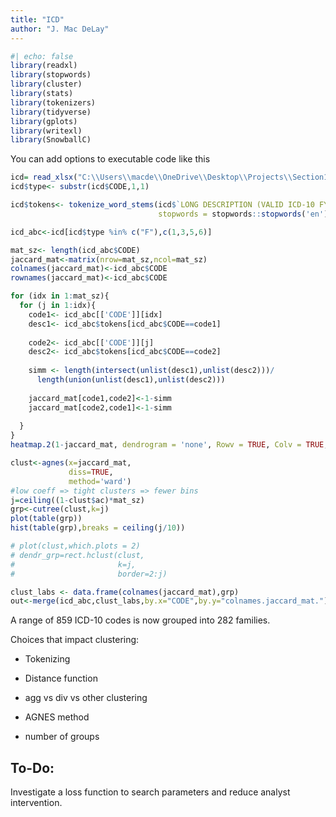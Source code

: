 ```yaml
---
title: "ICD"
author: "J. Mac DeLay"
---
```


```r
#| echo: false
library(readxl)
library(stopwords)
library(cluster)
library(stats)
library(tokenizers)
library(tidyverse)
library(gplots)
library(writexl)
library(SnowballC)
```

You can add options to executable code like this

```r
icd= read_xlsx("C:\\Users\\macde\\OneDrive\\Desktop\\Projects\\Section111ValidICD10-Jan2023-DupFixed.xlsx")
icd$type<- substr(icd$CODE,1,1)

icd$tokens<- tokenize_word_stems(icd$`LONG DESCRIPTION (VALID ICD-10 FY2023)`,
                                 stopwords = stopwords::stopwords('en'))

icd_abc<-icd[icd$type %in% c("F"),c(1,3,5,6)]

mat_sz<- length(icd_abc$CODE)
jaccard_mat<-matrix(nrow=mat_sz,ncol=mat_sz)
colnames(jaccard_mat)<-icd_abc$CODE
rownames(jaccard_mat)<-icd_abc$CODE

for (idx in 1:mat_sz){
  for (j in 1:idx){
    code1<- icd_abc[['CODE']][idx]
    desc1<- icd_abc$tokens[icd_abc$CODE==code1]
    
    code2<- icd_abc[['CODE']][j]
    desc2<- icd_abc$tokens[icd_abc$CODE==code2]
    
    simm <- length(intersect(unlist(desc1),unlist(desc2)))/
      length(union(unlist(desc1),unlist(desc2)))
    
    jaccard_mat[code1,code2]<-1-simm
    jaccard_mat[code2,code1]<-1-simm
    
  }
}
heatmap.2(1-jaccard_mat, dendrogram = 'none', Rowv = TRUE, Colv = TRUE, trace = 'none', symm = TRUE)
```

```r
clust<-agnes(x=jaccard_mat,
             diss=TRUE,
             method='ward')
#low coeff => tight clusters => fewer bins
j=ceiling((1-clust$ac)*mat_sz)
grp<-cutree(clust,k=j)
plot(table(grp))
hist(table(grp),breaks = ceiling(j/10))

# plot(clust,which.plots = 2)
# dendr_grp=rect.hclust(clust,
#                       k=j,
#                       border=2:j)
```

```r
clust_labs <- data.frame(colnames(jaccard_mat),grp)
out<-merge(icd_abc,clust_labs,by.x="CODE",by.y="colnames.jaccard_mat.")

```

A range of 859 ICD-10 codes is now grouped into 282 families.

Choices that impact clustering:

-   Tokenizing

-   Distance function

-   agg vs div vs other clustering

-   AGNES method

-   number of groups

## To-Do:

Investigate a loss function to search parameters and reduce analyst intervention.